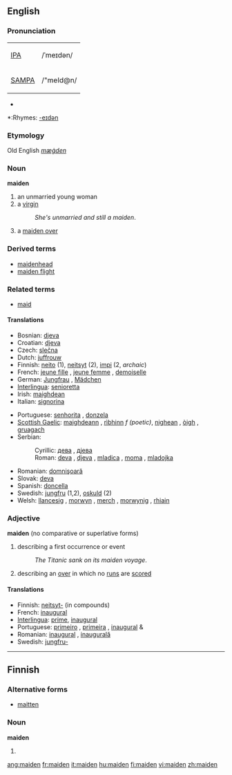 ==English==

===Pronunciation===
{| border=1 cellpadding=5
| [[w:IPA|IPA]] || /ˈmeɪdən/
|-
| [[w:SAMPA|SAMPA]] || /"meId@n/
|}
*{{audio|en-us-maiden.ogg|Audio (US)}}

*:Rhymes: [[Rhymes:English:-eɪdən|-eɪdən]]

===Etymology===
Old English ''[[mæġden]]''

===Noun===
'''maiden'''

# an unmarried young woman
# a [[virgin]]
#:''She's unmarried and still a maiden''.
# {{cricket}} a [[maiden over]]

===Derived terms===
*[[maidenhead]]
*[[maiden flight]]

===Related terms===
*[[maid]]

====Translations====
{{rfc-level|Translations at L4+ not in L3 POS section (AutoFormat would have corrected level of Derived terms)}}
{{top}}
*Bosnian: [[djeva#Bosnian|djeva]] {{f}}
*Croatian: [[djeva#Croatian|djeva]] {{f}}
*Czech: [[slečna]]  {{f}}
*Dutch: [[juffrouw]] {{f}}
*Finnish: [[neito]] (1), [[neitsyt]] (2), [[impi]] (2, ''archaic'')
*French: [[jeune fille]] {{f}}, [[jeune femme]] {{f}}, [[demoiselle]] {{f}}
*German: [[Jungfrau]] {{f}}, [[Mädchen]] {{n}}
*[[Interlingua]]: [[senioretta]]
*Irish: [[maighdean]] {{f}}
*Italian: [[signorina]] {{f}}
{{mid}}
*Portuguese: [[senhorita]] {{f}}, [[donzela]] {{f}}
*[[Scottish Gaelic]]: [[maighdeann]] {{f}}, [[rìbhinn]] ''f (poetic)'', [[nighean]] {{f}}, [[òigh]] {{f}}, [[gruagach]] {{f}}
*Serbian:
*:Cyrillic: [[дева#Serbian|дева]] {{f}}, [[дјева#Serbian|дјева]] {{f}}
*:Roman: [[deva#Serbian|deva]] {{f}}, [[djeva#Serbian|djeva]] {{f}}, [[mladica]] {{f}}, [[moma]] {{f}}, [[mladojka]] {{f}}
*Romanian: [[domnişoară]] {{f}}
*Slovak: [[deva#Slovak|deva]] {{f}}
*Spanish: [[doncella]] {{f}}
*Swedish: [[jungfru]] {{c}} (1,2), [[oskuld]] {{c}} (2)
*Welsh: [[llancesig]] {{f}}, [[morwyn]] {{f}}, [[merch]] {{f}}, [[morwynig]] {{f}}, [[rhiain]] {{f}}
{{bottom}}

===Adjective===
'''maiden''' (no comparative or superlative forms)

# describing a first occurrence or event
#:''The Titanic sank on its maiden voyage''.
# {{cricket}} describing an [[over]] in which no [[run]]s are [[score]]d

====Translations====
*Finnish: [[neitsyt-]] (in compounds)
*French: [[inaugural]]
*[[Interlingua]]: [[prime]], [[inaugural]]
*Portuguese: [[primeiro]] {{m}}, [[primeira]] {{f}}, [[inaugural]] {{m}} & {{f}}
*Romanian: [[inaugural]] {{m}}, [[inaugurală]] {{f}}
*Swedish: [[jungfru-]]

----

==Finnish==

===Alternative forms===
*[[maitten]]

===Noun===
'''maiden'''

# {{fi-noun genitive plural of|maa}}

[[ang:maiden]]
[[fr:maiden]]
[[it:maiden]]
[[hu:maiden]]
[[fi:maiden]]
[[vi:maiden]]
[[zh:maiden]]